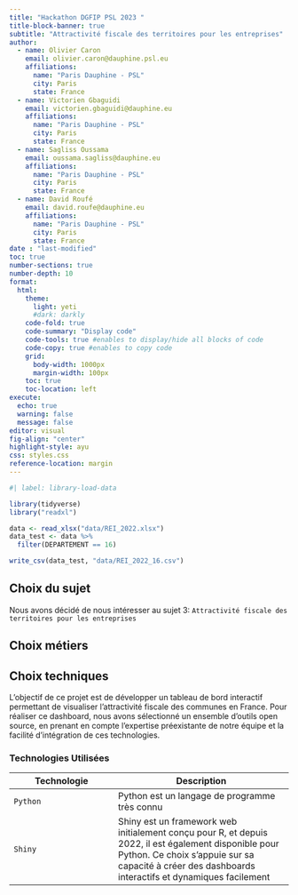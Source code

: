 ```yaml
---
title: "Hackathon DGFIP PSL 2023 "
title-block-banner: true
subtitle: "Attractivité fiscale des territoires pour les entreprises"
author:
  - name: Olivier Caron
    email: olivier.caron@dauphine.psl.eu
    affiliations: 
      name: "Paris Dauphine - PSL"
      city: Paris
      state: France
  - name: Victorien Gbaguidi
    email: victorien.gbaguidi@dauphine.eu
    affiliations: 
      name: "Paris Dauphine - PSL"
      city: Paris
      state: France
  - name: Sagliss Oussama
    email: oussama.sagliss@dauphine.eu
    affiliations: 
      name: "Paris Dauphine - PSL"
      city: Paris
      state: France
  - name: David Roufé
    email: david.roufe@dauphine.eu
    affiliations: 
      name: "Paris Dauphine - PSL"
      city: Paris
      state: France
date : "last-modified"
toc: true
number-sections: true
number-depth: 10
format:
  html:
    theme:
      light: yeti
      #dark: darkly
    code-fold: true
    code-summary: "Display code"
    code-tools: true #enables to display/hide all blocks of code
    code-copy: true #enables to copy code
    grid:
      body-width: 1000px
      margin-width: 100px
    toc: true
    toc-location: left
execute:
  echo: true
  warning: false
  message: false
editor: visual
fig-align: "center"
highlight-style: ayu
css: styles.css
reference-location: margin
---
```


```r
#| label: library-load-data

library(tidyverse)
library("readxl")

data <- read_xlsx("data/REI_2022.xlsx")
data_test <- data %>%
  filter(DEPARTEMENT == 16)

write_csv(data_test, "data/REI_2022_16.csv")
```

## Choix du sujet

Nous avons décidé de nous intéresser au sujet 3: `Attractivité fiscale des territoires pour les entreprises`

## Choix métiers

## Choix techniques

L'objectif de ce projet est de développer un tableau de bord interactif permettant de visualiser l'attractivité fiscale des communes en France. Pour réaliser ce dashboard, nous avons sélectionné un ensemble d'outils open source, en prenant en compte l'expertise préexistante de notre équipe et la facilité d'intégration de ces technologies.

### Technologies Utilisées

| Technologie | Description                                                                                                                                                                                                  |
|---------------------------|---------------------------------------------|
| `Python`    | Python est un langage de programme très connu                                                                                                                                                                |
| `Shiny`     | Shiny est un framework web initialement conçu pour R, et depuis 2022, il est également disponible pour Python. Ce choix s'appuie sur sa capacité à créer des dashboards interactifs et dynamiques facilement |

